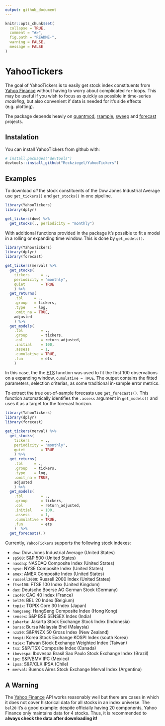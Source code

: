 ```yaml
---
output: github_document
---
```


<!-- README.md is generated from README.Rmd. Please edit that file -->

```r
knitr::opts_chunk$set(
  collapse = TRUE,
  comment = "#>",
  fig.path = "README-",
  warning = FALSE, 
  message = FALSE
)
```

# YahooTickers

The goal of YahooTickers is to easily get stock index constituents from [Yahoo Finance](https://finance.yahoo.com/) without having to worry about complicated `for` loops. This may be useful if you wish to focus as quickly as possible in time-series *modeling*, but also convenient if data is needed for it's side effects (e.g. plotting).  

The package depends heavly on [quantmod](https://github.com/joshuaulrich/quantmod), [rsample](https://github.com/topepo/rsample), [sweep](https://github.com/business-science/sweep) and [forecast](https://github.com/robjhyndman/forecast) projects. 


## Instalation

You can install YahooTickers from github with:

```r
# install.packages("devtools")
devtools::install_github("Reckziegel/YahooTickers")
```


## Examples

To download *all* the stock constituents of the Dow Jones Industrial Average use `get_tickers()` and `get_stocks()` in one pipeline.

```r
library(YahooTickers)
library(dplyr)

get_tickers(dow) %>% 
  get_stocks(., periodicity = "monthly")
```

With additional functions provided in the package it's possible to fit a model in a rolling or expanding time window. This is done by `get_models()`.

```r
library(YahooTickers)
library(dplyr)
library(forecast)

get_tickers(merval) %>%
  get_stocks(
    tickers     = ., 
    periodicity = "monthly",
    quiet       = TRUE
    ) %>% 
  get_returns(
    .tbl     = ., 
    .group   = tickers, 
    .type    = log, 
    .omit_na = TRUE, 
    adjusted
    ) %>% 
  get_models(
    .tbl        = .,
    .group      = tickers, 
    .col        = return_adjusted, 
    .initial    = 100, 
    .assess     = 1, 
    .cumulative = TRUE, 
    .fun        = ets
    ) 
```

In this case, the the [ETS](http://pkg.robjhyndman.com/forecast/reference/ets.html) function was used to fit the first 100 observations on a expanding window, `cumulative = TRUE`. The output contains the fitted parameters, selection criterias, as some traditional in-sample error metrics. 

To extract the true out-of-sample forecasts use `get_forecasts()`. This function automatically identifies the `.assess` argument in `get_models()` and uses it as a target for the forecast horizon. 

```r
library(YahooTickers)
library(dplyr)
library(forecast)

get_tickers(merval) %>%
  get_stocks(
    tickers     = ., 
    periodicity = "monthly",
    quiet       = TRUE
    ) %>% 
  get_returns(
    .tbl     = ., 
    .group   = tickers, 
    .type    = log, 
    .omit_na = TRUE, 
    adjusted
    ) %>% 
  get_models(
    .tbl        = .,
    .group      = tickers, 
    .col        = return_adjusted, 
    .initial    = 100, 
    .assess     = 1, 
    .cumulative = TRUE, 
    .fun        = ets
    )  %>% 
  get_forecasts(.)

```

Currently, `YahooTickers` supports the following stock indexes: 

* `dow`: Dow Jones Industrial Average (United States)
* `sp500`: S&P 500 (United States)
* `nasdaq`: NASDAQ Composite Index (United States)
* `nyse`: NYSE Composite Index (United States)
* `amex`: AMEX Composite Index (United States)
* `russell2000`: Russell 2000 Index (United States)
* `ftse100`: FTSE 100 Index (United Kingdom)
* `dax`: Deutsche Boerse AG German Stock (Germany)
* `cac40`: CAC 40 Index (France)
* `bel20`: BEL 20 Index (Belgium)
* `topix`: TOPIX Core 30 Index (Japan)
* `hangseng`: HangSeng Composite Index (Hong Kong)
* `sensex`: S&P BSE SENSEX Index (India)
* `jakarta`: Jakarta Stock Exchange Stock Index (Indonesia)
* `bursa`: Bursa Malaysia Bhd (Malaysia)
* `nzx50`: S&P/NZX 50 Gross Index (New Zealand) 
* `kospi`: Korea Stock Exchange KOSPI Index (south Korea)
* `taiex`: Taiwan Stock Exchange Weighted Index (Taiwan)
* `tsx`: S&P/TSX Composite Index (Canada)
* `ibovespa`: Ibovespa Brasil Sao Paulo Stock Exchange Index (Brazil)
* `ipc`: S&P/BMV IPC (Mexico)
* `ipsa`: S&P/CLX IPSA (Chile)
* `merval`: Buenos Aires Stock Exchange Merval Index (Argentina)


## A Warning

The [Yahoo Finance](https://finance.yahoo.com/) API works reasonably well but there are cases in which it does not cover historical data for all stocks in an index universe. The `bel20` it's a good example: despite officially having 20 components, Yahoo Finance only maintains data for 4 stocks. Thus, it is recommended to **always check the data after downloading it!**
